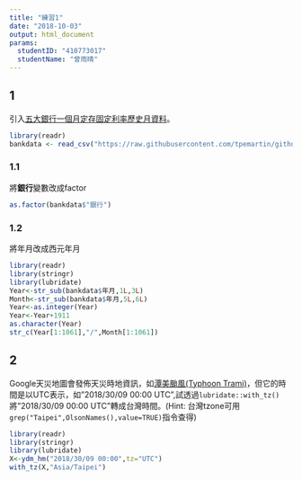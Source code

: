 ```yaml
---
title: "練習1"
date: "2018-10-03"
output: html_document
params:
  studentID: "410773017"
  studentName: "曾雨晴"
---
```

## 1
引入[五大銀行一個月定存固定利率歷史月資料](https://raw.githubusercontent.com/tpemartin/github-data/master/bankdata.csv)。

```r
library(readr)
bankdata <- read_csv("https://raw.githubusercontent.com/tpemartin/github-data/master/bankdata.csv")
```

### 1.1
將**銀行**變數改成factor
```r
as.factor(bankdata$"銀行")
```

### 1.2
將年月改成西元年月
```r
library(readr)
library(stringr)
library(lubridate)
Year<-str_sub(bankdata$年月,1L,3L)
Month<-str_sub(bankdata$年月,5L,6L)
Year<-as.integer(Year)
Year<-Year+1911
as.character(Year)
str_c(Year[1:1061],"/",Month[1:1061])
```

## 2
Google天災地圖會發佈天災時地資訊，如[潭美颱風(Typhoon Trami)](https://google.org/crisismap/google.com/2018-trami)，但它的時間是以UTC表示，如"2018/30/09 00:00 UTC",試透過`lubridate::with_tz()`將"2018/30/09 00:00 UTC"轉成台灣時間。(Hint: 台灣tzone可用`grep("Taipei",OlsonNames(),value=TRUE)`指令查得)

```r
library(readr)
library(stringr)
library(lubridate)
X<-ydm_hm("2018/30/09 00:00",tz="UTC")
with_tz(X,"Asia/Taipei")


```